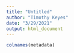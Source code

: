 ```yaml
---
title: "Untitled"
author: "Timothy Keyes"
date: "3/29/2021"
output: html_document
---
```


```r
colnames(metadata)
```

